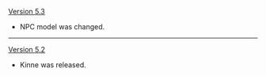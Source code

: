 {{Change History/Header}}
[[Version 5.3]]
* NPC model was changed.
----
[[Version 5.2]]
* Kinne was released.